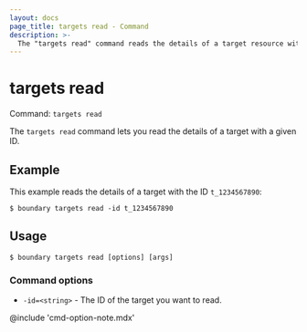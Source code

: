 ```yaml
---
layout: docs
page_title: targets read - Command
description: >-
  The "targets read" command reads the details of a target resource with a given ID.
---
```


# targets read

Command: `targets read`

The `targets read` command lets you read the details of a target with a given ID.

## Example

This example reads the details of a target with the ID `t_1234567890`:

```shell-session
$ boundary targets read -id t_1234567890
```

## Usage

<CodeBlockConfig hideClipboard>

```shell-session
$ boundary targets read [options] [args]
```

</CodeBlockConfig>

### Command options

- `-id=<string>` - The ID of the target you want to read.

@include 'cmd-option-note.mdx'